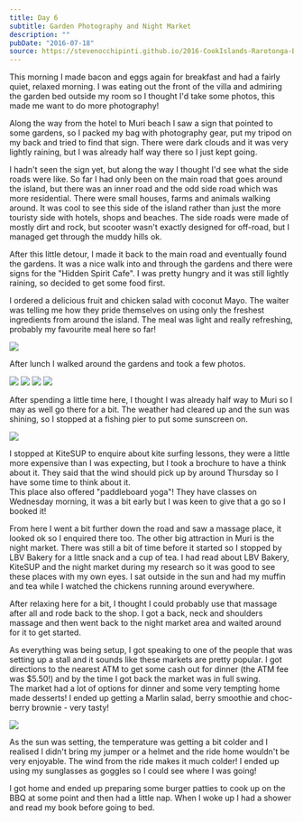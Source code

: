 ```yaml
---
title: Day 6
subtitle: Garden Photography and Night Market
description: ""
pubDate: "2016-07-18"
source: https://stevenocchipinti.github.io/2016-CookIslands-Rarotonga-Blog/day-06-garden-photography-and-night-market/
---
```



This morning I made bacon and eggs again for breakfast and had a fairly quiet,
relaxed morning. I was eating out the front of the villa and admiring the garden
bed outside my room so I thought I'd take some photos, this made me want to do
more photography!

Along the way from the hotel to Muri beach I saw a sign that pointed to some
gardens, so I packed my bag with photography gear, put my tripod on my back
and tried to find that sign. There were dark clouds and it was very lightly
raining, but I was already half way there so I just kept going.

I hadn't seen the sign yet, but along the way I thought I'd see what the side
roads were like. So far I had only been on the main road that goes around the
island, but there was an inner road and the odd side road which was more
residential. There were small houses, farms and animals walking around. It was
cool to see this side of the island rather than just the more touristy side with
hotels, shops and beaches. The side roads were made of mostly dirt and rock, but
scooter wasn't exactly designed for off-road, but I managed get through the
muddy hills ok.

After this little detour, I made it back to the main road and eventually found
the gardens. It was a nice walk into and through the gardens and there were
signs for the "Hidden Spirit Cafe". I was pretty hungry and it was still lightly
raining, so decided to get some food first.

I ordered a delicious fruit and chicken salad with coconut Mayo. The waiter was
telling me how they pride themselves on using only the freshest ingredients from
around the island. The meal was light and really refreshing, probably my
favourite meal here so far!

<Img src="2016-cook-islands/day-06-lunch_shs1ki.jpg" />

After lunch I walked around the gardens and took a few photos.

<Grid>
  <Img src="2016-cook-islands/day-06-garden_komiuj.jpg" />
  <Img src="2016-cook-islands/day-06-garden2_l5qdul.jpg" />
  <Img src="2016-cook-islands/day-06-garden3_fyg09j.jpg" />
  <Img src="2016-cook-islands/day-06-garden4_zxmhm7.jpg" />
</Grid>

After spending a little time here, I thought I was already half way to Muri so I
may as well go there for a bit. The weather had cleared up and the sun was
shining, so I stopped at a fishing pier to put some sunscreen on.

<Img originalAspectRatio src="2016-cook-islands/day-06-beach_sehihj.jpg" />

I stopped at KiteSUP to enquire about kite surfing lessons, they were a little
more expensive than I was expecting, but I took a brochure to have a think about
it. They said that the wind should pick up by around Thursday so I have some
time to think about it.  
This place also offered "paddleboard yoga"! They have classes on Wednesday
morning, it was a bit early but I was keen to give that a go so I booked it!

From here I went a bit further down the road and saw a massage place, it looked
ok so I enquired there too. The other big attraction in Muri is the night
market. There was still a bit of time before it started so I stopped by LBV
Bakery for a little snack and a cup of tea. I had read about LBV Bakery, KiteSUP
and the night market during my research so it was good to see these places
with my own eyes. I sat outside in the sun and had my muffin and tea while I
watched the chickens running around everywhere.

After relaxing here for a bit, I thought I could probably use that massage
after all and rode back to the shop. I got a back, neck and shoulders massage
and then went back to the night market area and waited around for it to get
started.

As everything was being setup, I got speaking to one of the people that was
setting up a stall and it sounds like these markets are pretty popular. I got
directions to the nearest ATM to get some cash out for dinner (the ATM fee was
$5.50!) and by the time I got back the market was in full swing.  
The market had a lot of options for dinner and some very tempting home made
desserts! I ended up getting a Marlin salad, berry smoothie and choc-berry
brownie - very tasty!

<Img src="2016-cook-islands/day-06-dinner_bw5u45.jpg" />

As the sun was setting, the temperature was getting a bit colder and I realised
I didn't bring my jumper or a helmet and the ride home wouldn't be very
enjoyable. The wind from the ride makes it much colder! I ended up using my
sunglasses as goggles so I could see where I was going!

I got home and ended up preparing some burger patties to cook up on the BBQ at
some point and then had a little nap. When I woke up I had a shower and read my
book before going to bed.
